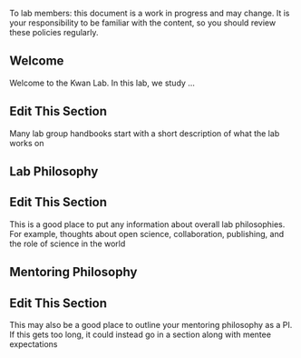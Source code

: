 <!-- NOTE: do not re-name this file!  It has to be called index.qmd -->

::: callout-note
To lab members: this document is a work in progress and may change.
It is your responsibility to be familiar with the content, so you should review these policies regularly.
:::

## Welcome {.unnumbered}

Welcome to the Kwan Lab.
In this lab, we study ...

::: callout-important
## Edit This Section

Many lab group handbooks start with a short description of what the lab works on
:::

## Lab Philosophy

::: callout-important
## Edit This Section

This is a good place to put any information about overall lab philosophies.
For example, thoughts about open science, collaboration, publishing, and the role of science in the world
:::

## Mentoring Philosophy

::: callout-important
## Edit This Section

This may also be a good place to outline your mentoring philosophy as a PI.
If this gets too long, it could instead go in a section along with mentee expectations
:::
